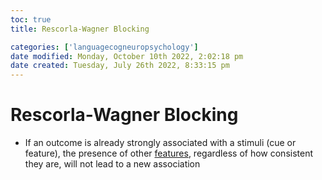 ```yaml
---
toc: true
title: Rescorla-Wagner Blocking

categories: ['languagecogneuropsychology']
date modified: Monday, October 10th 2022, 2:02:18 pm
date created: Tuesday, July 26th 2022, 8:33:15 pm
---
```


# Rescorla-Wagner Blocking
- If an outcome is already strongly associated with a stimuli (cue or feature), the presence of other [features](Features.qmd), regardless of how consistent they are, will not lead to a new association



